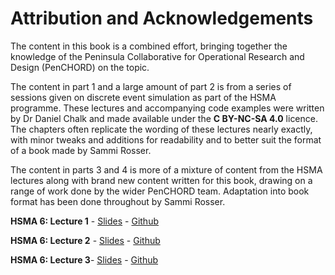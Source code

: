 # Attribution and Acknowledgements {.unnumbered}

The content in this book is a combined effort, bringing together the knowledge of the Peninsula Collaborative for Operational Research and Design (PenCHORD) on the topic.

The content in part 1 and a large amount of part 2 is from a series of sessions given on discrete event simulation as part of the HSMA programme. These lectures and accompanying code examples were written by Dr Daniel Chalk and made available under the **C BY-NC-SA 4.0** licence. The chapters often replicate the wording of these lectures nearly exactly, with minor tweaks and additions for readability and to better suit the format of a book made by Sammi Rosser.

The content in parts 3 and 4 is more of a mixture of content from the HSMA lectures along with brand new content written for this book, drawing on a range of work done by the wider PenCHORD team. Adaptation into book format has been done throughout by Sammi Rosser.

**HSMA 6: Lecture 1** - [Slides](https://docs.google.com/presentation/d/1HO0wXTocHRZgeuLadkGvqf5yC8BEmQzTcgo8QHOd0yY/edit?usp=sharing) - [Github](https://github.com/hsma-programme/h6_2a_intro_to_des)

**HSMA 6: Lecture 2** - [Slides](https://docs.google.com/presentation/d/15bQX0yxfDgjNVJSQORNzBCWVvbKI_LaTcbtYVKsvYcU/edit?usp=sharing) - [Github](https://github.com/hsma-programme/h6_simpy_part_1)

**HSMA 6: Lecture 3**- [Slides](https://docs.google.com/presentation/d/1y7S7bjJtdLQCquzzZ2vjYzRx9-RwXE-SWgWf88fLc4o/edit?usp=sharing) - [Github](https://github.com/hsma-programme/h6_simpy_part_2)
